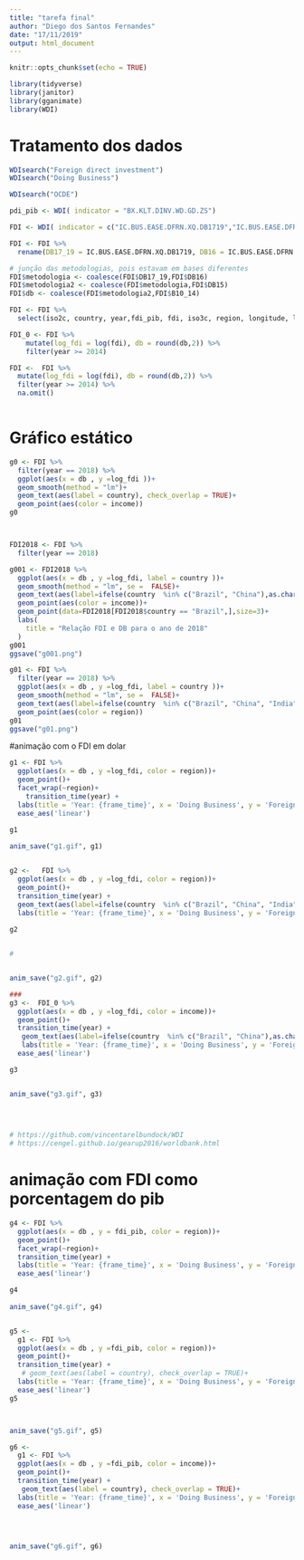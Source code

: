 ```yaml
---
title: "tarefa final"
author: "Diego dos Santos Fernandes"
date: "17/11/2019"
output: html_document
---
```


```r
knitr::opts_chunk$set(echo = TRUE)

library(tidyverse)
library(janitor)
library(gganimate)
library(WDI)

```

# Tratamento dos dados
```r

WDIsearch("Foreign direct investment")
WDIsearch("Doing Business")

WDIsearch("OCDE")

pdi_pib <- WDI( indicator = "BX.KLT.DINV.WD.GD.ZS")

FDI <- WDI( indicator = c("IC.BUS.EASE.DFRN.XQ.DB1719","IC.BUS.EASE.DFRN.DB16","IC.BUS.EASE.DFRN.DB15", "IC.BUS.EASE.DFRN.DB1014", "BX.KLT.DINV.WD.GD.ZS", "BX.KLT.DINV.CD.WD" ),start=2010, end= 2019, extra = TRUE)

FDI <- FDI %>% 
  rename(DB17_19 = IC.BUS.EASE.DFRN.XQ.DB1719, DB16 = IC.BUS.EASE.DFRN.DB16, DB15 = IC.BUS.EASE.DFRN.DB15, B10_14 = IC.BUS.EASE.DFRN.DB1014, fdi = BX.KLT.DINV.CD.WD, fdi_pib = BX.KLT.DINV.WD.GD.ZS)

# junção das metodologias, pois estavam em bases diferentes
FDI$metodologia <- coalesce(FDI$DB17_19,FDI$DB16)
FDI$metodologia2 <- coalesce(FDI$metodologia,FDI$DB15) 
FDI$db <- coalesce(FDI$metodologia2,FDI$B10_14)

FDI <- FDI %>% 
  select(iso2c, country, year,fdi_pib, fdi, iso3c, region, longitude, latitude, income, lending, db)

FDI_0 <- FDI %>%
    mutate(log_fdi = log(fdi), db = round(db,2)) %>% 
    filter(year >= 2014) 

FDI <-  FDI %>%
  mutate(log_fdi = log(fdi), db = round(db,2)) %>% 
  filter(year >= 2014) %>% 
  na.omit()
  

```
  
# Gráfico estático
  
```r
g0 <- FDI %>% 
  filter(year == 2018) %>% 
  ggplot(aes(x = db , y =log_fdi ))+
  geom_smooth(method = "lm")+
  geom_text(aes(label = country), check_overlap = TRUE)+
  geom_point(aes(color = income))
g0 



FDI2018 <- FDI %>% 
  filter(year == 2018)

g001 <- FDI2018 %>% 
  ggplot(aes(x = db , y =log_fdi, label = country ))+
  geom_smooth(method = "lm", se =  FALSE)+
  geom_text(aes(label=ifelse(country  %in% c("Brazil", "China"),as.character(country),'')), color = "black", vjust = -1, hjust = 0)+
  geom_point(aes(color = income))+
  geom_point(data=FDI2018[FDI2018$country == "Brazil",],size=3)+
  labs(
    title = "Relação FDI e DB para o ano de 2018"
  )
g001 
ggsave("g001.png")

g01 <- FDI %>% 
  filter(year == 2018) %>% 
  ggplot(aes(x = db , y =log_fdi, label = country ))+
  geom_smooth(method = "lm", se =  FALSE)+
  geom_text(aes(label=ifelse(country  %in% c("Brazil", "China", "India", "Russian Federation", "South Africa"),as.character(country),'')), color = "black")+
  geom_point(aes(color = region))
g01 
ggsave("g01.png")

```



#animação com o FDI em dolar
```r

g1 <- FDI %>% 
  ggplot(aes(x = db , y =log_fdi, color = region))+
  geom_point()+
  facet_wrap(~region)+
    transition_time(year) +
  labs(title = 'Year: {frame_time}', x = 'Doing Business', y = 'Foreign Direct Investment (FDI)')+
  ease_aes('linear')

g1
  
anim_save("g1.gif", g1)


g2 <-   FDI %>% 
  ggplot(aes(x = db , y =log_fdi, color = region))+
  geom_point()+
  transition_time(year) +
  geom_text(aes(label=ifelse(country  %in% c("Brazil", "China", "India", "Russian Federation", "South Africa"),as.character(country),'')))+
  labs(title = 'Year: {frame_time}', x = 'Doing Business', y = 'Foreign Direct Investment (FDI)')
  
g2


#


anim_save("g2.gif", g2)

###
g3 <-  FDI_0 %>% 
  ggplot(aes(x = db , y =log_fdi, color = income))+
  geom_point()+
  transition_time(year) +
   geom_text(aes(label=ifelse(country  %in% c("Brazil", "China"),as.character(country),'')))+
   labs(title = 'Year: {frame_time}', x = 'Doing Business', y = 'Foreign Direct Investment (FDI)')+
  ease_aes('linear')

g3


anim_save("g3.gif", g3)

 
 

# https://github.com/vincentarelbundock/WDI
# https://cengel.github.io/gearup2016/worldbank.html

```

# animação com FDI como porcentagem do pib

```r
g4 <- FDI %>% 
  ggplot(aes(x = db , y = fdi_pib, color = region))+
  geom_point()+
  facet_wrap(~region)+
  transition_time(year) +
  labs(title = 'Year: {frame_time}', x = 'Doing Business', y = 'Foreign Direct Investment (FDI)')+
  ease_aes('linear')

g4
  
anim_save("g4.gif", g4)


g5 <- 
  g1 <- FDI %>% 
  ggplot(aes(x = db , y =fdi_pib, color = region))+
  geom_point()+
  transition_time(year) +
   # geom_text(aes(label = country), check_overlap = TRUE)+
  labs(title = 'Year: {frame_time}', x = 'Doing Business', y = 'Foreign Direct Investment (FDI)')+
  ease_aes('linear')
g5



anim_save("g5.gif", g5)

g6 <- 
  g1 <- FDI %>% 
  ggplot(aes(x = db , y =fdi_pib, color = income))+
  geom_point()+
  transition_time(year) +
   geom_text(aes(label = country), check_overlap = TRUE)+
  labs(title = 'Year: {frame_time}', x = 'Doing Business', y = 'Foreign Direct Investment (FDI)')+
  ease_aes('linear')




anim_save("g6.gif", g6)


```

